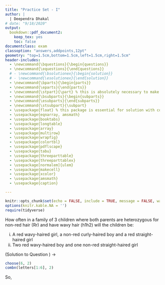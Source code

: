 ```yaml
---
title: "Practice Set - I"
author: |
  | Deependra Dhakal
# date: "9/18/2020"
output: 
  bookdown::pdf_document2:
    keep_tex: yes
    toc: false
documentclass: exam
classoption: "answers,addpoints,12pt"
geometry: "top=1.5cm,bottom=1.5cm,left=1.5cm,right=1.5cm"
header-includes:
  - \newcommand{\bquestions}{\begin{questions}}
  - \newcommand{\equestions}{\end{questions}}
  # - \newcommand{\bsolutionex}{\begin{solution}}
  # - \newcommand{\esolutionex}{\end{solution}}
  - \newcommand{\bparts}{\begin{parts}}
  - \newcommand{\eparts}{\end{parts}}
  - \newcommand{\stpart}{\part} % this is absolutely necessary to make new part command
  - \newcommand{\bsubparts}{\begin{subparts}}
  - \newcommand{\esubparts}{\end{subparts}}
  - \newcommand{\stsubpart}{\subpart}
  - \usepackage{float} % this package is essential for solution with code
  - \usepackage{eqnarray, amsmath}
  - \usepackage{booktabs}
  - \usepackage{longtable}
  - \usepackage{array}
  - \usepackage{multirow}
  - \usepackage{wrapfig}
  - \usepackage{colortbl}
  - \usepackage{pdflscape}
  - \usepackage{tabu}
  - \usepackage{threeparttable}
  - \usepackage{threeparttablex}
  - \usepackage[normalem]{ulem}
  - \usepackage{makecell}
  - \usepackage{xcolor}
  - \usepackage{amsmath}
  - \usepackage{caption}

---
```


```r
knitr::opts_chunk$set(echo = FALSE, include = TRUE, message = FALSE, warning = FALSE)
options(knitr.kable.NA = '')
require(tidyverse)
```

\textbf{Numerical Problems}

\bquestions

\question \label{quest:first}

How often in a family of 3 children where both parents are heterozygous for non-red hair (Rr) and have wavy hair (h1h2) will the children be:

i. A red wavy-haired girl, a non-red curly-haired boy and a red straight-haired girl
ii. Two red wavy-haired boy and one non-red straight-haired girl

<!-- \bsolutionex -->

(Solution to Question \ref{quest:first}) 
$\longrightarrow$

```r
choose(6, 2)
combn(letters[1:6], 2)

```


So, 


<!-- \esolutionex -->

\equestions
